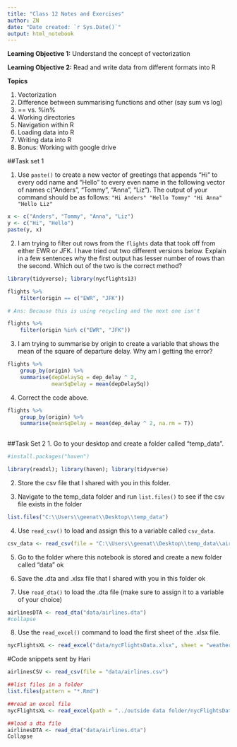 ```yaml
---
title: "Class 12 Notes and Exercises"
author: ZN
date: "Date created: `r Sys.Date()`"
output: html_notebook
---
```


**Learning Objective 1:** Understand the concept of vectorization

**Learning Objective 2:** Read and write data from different formats into R

**Topics**

1. Vectorization
2. Difference between summarising functions and other (say sum vs log)
3. == vs. %in%
4. Working directories
5. Navigation within R
6. Loading data into R
7. Writing data into R
8. Bonus: Working with google drive

##Task set 1

1. Use `paste()` to create a new vector of greetings that appends "Hi" to every odd name and "Hello" to every even name in the following vector of names c("Anders", "Tommy", "Anna", "Liz"). The output of your command should be as follows: `"Hi Anders" "Hello Tommy" "Hi Anna" "Hello Liz"`
```r
x <- c("Anders", "Tommy", "Anna", "Liz")
y <- c("Hi", "Hello")
paste(y, x)
```


2. I am trying to filter out rows from the `flights` data that took off from either EWR or JFK. I have tried out two different versions below. Explain in a few sentences why the first output has lesser number of rows than the second. Which out of the two is the correct method?

```r
library(tidyverse); library(nycflights13)

flights %>% 
    filter(origin == c("EWR", "JFK"))

# Ans: Because this is using recycling and the next one isn't
```

```r
flights %>% 
    filter(origin %in% c("EWR", "JFK"))
```

3. I am trying to summarise by origin to create a variable that shows the mean of the square of departure delay. Why am I getting the error?
```r
flights %>% 
    group_by(origin) %>% 
    summarise(depDelaySq = dep_delay ^ 2,
              meanSqDelay = mean(depDelaySq))
```

4. Correct the code above.
```r
flights %>% 
    group_by(origin) %>% 
    summarise(meanSqDelay = mean(dep_delay ^ 2, na.rm = T))
     
```



##Task Set 2
1. Go to your desktop and create a folder called "temp_data".

```r
#install.packages("haven")
```

```r
library(readxl); library(haven); library(tidyverse)
```


2. Store the csv file that I shared with you in this folder.

3. Navigate to the temp_data folder and run `list.files()` to see if the csv file exists in the folder
```r
list.files("C:\\Users\\geenat\\Desktop\\temp_data")
```


4. Use `read_csv()` to load and assign this to a variable called `csv_data`.
```r
csv_data <- read_csv(file = "C:\\Users\\geenat\\Desktop\\temp_data\\airlines.csv")
```


5. Go to the folder where this notebook is stored and create a new folder called "data"
ok

6. Save the .dta and .xlsx file that I shared with you in this folder
ok

7. Use `read_dta()` to load the .dta file (make sure to assign it to a variable of your choice)
```r
airlinesDTA <- read_dta("data/airlines.dta")
#collapse
```


8. Use the `read_excel()` command to load the first sheet of the .xlsx file.
```r
nycFlightsXL <- read_excel("data/nycFlightsData.xlsx", sheet = "weather")
```



#Code snippets sent by Hari
```r
airlinesCSV <- read_csv(file = "data/airlines.csv")

##list files in a folder
list.files(pattern = "*.Rmd")

##read an excel file
nycFlightsXL <- read_excel(path = "../outside data folder/nycFlightsData.xlsx", sheet = "weather")

##load a dta file
airlinesDTA <- read_dta("data/airlines.dta")
Collapse
```


